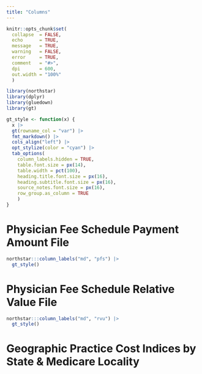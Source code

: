 ```yaml
---
title: "Columns"
---
```


```r
knitr::opts_chunk$set(
  collapse  = FALSE,
  echo      = TRUE,
  message   = TRUE, 
  warning   = FALSE,
  error     = TRUE,
  comment   = "#>",
  dpi       = 600, 
  out.width = "100%"
  )
```

```r
library(northstar)
library(dplyr)
library(gluedown)
library(gt)

gt_style <- function(x) {
  x |> 
  gt(rowname_col = "var") |>
  fmt_markdown() |> 
  cols_align("left") |> 
  opt_stylize(color = "cyan") |> 
  tab_options(
    column_labels.hidden = TRUE,
    table.font.size = px(14),
    table.width = pct(100),
    heading.title.font.size = px(16),
    heading.subtitle.font.size = px(16),
    source_notes.font.size = px(16),
    row_group.as_column = TRUE
    )
}
```

# Physician Fee Schedule Payment Amount File

```r
northstar:::column_labels("md", "pfs") |> 
  gt_style()
```


# Physician Fee Schedule Relative Value File

```r
northstar:::column_labels("md", "rvu") |> 
  gt_style()
```


# Geographic Practice Cost Indices by State & Medicare Locality
